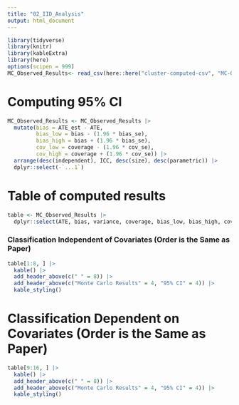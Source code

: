```yaml
---
title: "02_IID_Analysis"
output: html_document
---
```


```r
library(tidyverse)
library(knitr)
library(kableExtra)
library(here)
options(scipen = 999)
MC_Observed_Results<- read_csv(here::here("cluster-computed-csv", "MC-Observed-Results.csv"))
```

# Computing 95% CI

```r
MC_Observed_Results <- MC_Observed_Results |>
  mutate(bias = ATE_est - ATE,
         bias_low = bias - (1.96 * bias_se),
         bias_high = bias + (1.96 * bias_se),
         cov_low = coverage - (1.96 * cov_se),
         cov_high = coverage + (1.96 * cov_se)) |> 
  arrange(desc(independent), ICC, desc(size), desc(parametric)) |>
  dplyr::select(-`...1`)
```

# Table of computed results

```r
table <- MC_Observed_Results |>
  dplyr::select(ATE, bias, variance, coverage, bias_low, bias_high, cov_low, cov_high) 
```

### Classification Independent of Covariates (Order is the Same as Paper)

```r
table[1:8, ] |>
  kable() |>
  add_header_above(c(" " = 8)) |>
  add_header_above(c("Monte Carlo Results" = 4, "95% CI" = 4)) |>
  kable_styling()
```

# Classification Dependent on Covariates (Order is the Same as Paper)

```r
table[9:16, ] |>
  kable() |>
  add_header_above(c(" " = 8)) |>
  add_header_above(c("Monte Carlo Results" = 4, "95% CI" = 4)) |>
  kable_styling()
```
